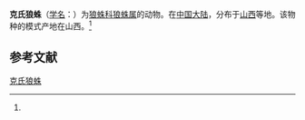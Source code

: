{{Speciesbox
| name = 克氏狼蛛
| status = 
| status_system = 
| image = 
| genus = Lycosa
| species = clercki
| authority = (Hogg, 1912)<ref name='id13813'>{{cite web| url =http://www.bioinfo.cn/db05/BjdwSpecies.php?action=view&id=13813| title =克氏狼蛛| work =《中国动物物种编目数据库》| publisher =中国科学院微生物研究所| author =中国科学院动物研究所| accessdate =2009-04-28| deadurl =yes| archiveurl =https://web.archive.org/web/20160305053814/http://www.bioinfo.cn/db05/BjdwSpecies.php?action=view&id=13813| archivedate =2016-03-05}}</ref>
}}

'''克氏狼蛛'''（[[学名|学名]]：{{lang|la|''Lycosa clercki''}}）为[[狼蛛科|狼蛛科]][[狼蛛属|狼蛛属]]的动物。在[[中国大陆|中国大陆]]，分布于[[山西|山西]]等地。该物种的模式产地在山西。<ref name='id13813'/>

== 参考文献 ==
{{reflist}}

{{Wikispecies|Lycosa clercki}}

[[Category:狼蛛属|克氏狼蛛]]


{{蜘蛛小作品}}